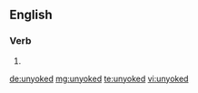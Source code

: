 ==English==

===Verb===
{{head|en|verb form}}

# {{en-past of|unyoke}}

[[de:unyoked]]
[[mg:unyoked]]
[[te:unyoked]]
[[vi:unyoked]]